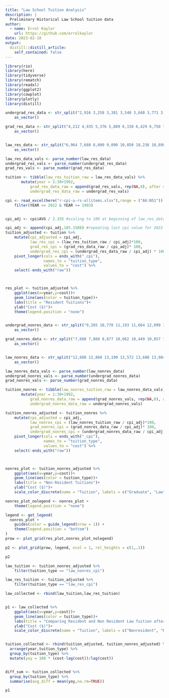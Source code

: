 ```yaml
---
title: "Law School Tuition Analysis"
description: |
  Preliminary Historical Law School tuition data
author:
  - name: Errol Kaylor
    url: https://github.com/errolkaylor
date: 2023-02-10
output:
  distill::distill_article:
    self_contained: false
---
```



```r
library(rio)
library(here)
library(tidyverse)
library(rematch)
library(readxl)
library(ggplot2)
library(cowplot)
library(plotly)
library(distill)
```

```r

undergrad_res_data <- str_split("2,916 3,258 3,381 3,540 3,648 3,771 3,810 3,819 4,071 4,723 5,039 5,670 5,805 5,970 6,168 6,485 7,430 8,190 8,789 9,310 9,703 9,918 10,289 10,762 11,571 11,898 12,720 13,856 14,421 15,054",pattern = " ") %>% 
    as_vector()

grad_res_data <- str_split("4,212 4,935 5,376 5,889 6,150 6,429 6,750 7,056 7,497 8,134 8,958 9,918 10,548 11,055 11,577 12,144 12,698 13,383 14,198 14,530 15,307 15,552", pattern = " ") %>% 
    as_vector()


law_res_data <- str_split("6,964 7,688 8,000 9,090 10,050 10,236 10,898 11,204 12,244 13,459 15,202 16,156 17,792 18,690 19,596 20,570 22,330 24,031 26,062 28,354 29,492 30,586, 31,506 32,474 33,922 35,418 35,604 39,229 40,821 42,840",pattern =  " ") %>% 
    as_vector()

law_res_data_vals <- parse_number(law_res_data)
undergrad_res_vals <- parse_number(undergrad_res_data)
grad_res_vals <- parse_number(grad_res_data)

tuition <- tibble(law_res_tuition_raw = law_res_data_vals) %>% 
       mutate(year = 1:30+1992,
           grad_res_data_raw = append(grad_res_vals, rep(NA,8), after = 22),
           undergrad_res_data_raw = undergrad_res_vals)

cpi <- read_excel(here("r-cpi-u-rs-allitems.xlsx"),range = ("A6:N51")) %>% 
    filter(YEAR <= 2022 & YEAR >= 1993)


cpi_adj <- cpi$AVG / 2.155 #scaling to 100 at beginning of law_res_dataset.

cpi_adj <- append(cpi_adj,185.1508) #repeating last cpi value for 2022 data
tuition_adjusted <- tuition %>% 
    mutate(cpi_adjusted = cpi_adj,
           law_res_cpi = (law_res_tuition_raw / cpi_adj)*100,
           grad_res_cpi = (grad_res_data_raw / cpi_adj)* 100,
           undergrad_res_cpi = (undergrad_res_data_raw / cpi_adj) * 100) %>% 
    pivot_longer(cols = ends_with("_cpi"),
                 names_to = "tuition_type",
                 values_to = "cost") %>% 
    select(-ends_with("raw"))



res_plot <- tuition_adjusted %>% 
    ggplot(aes(x=year,y=cost))+
    geom_line(aes(color = tuition_type))+
    labs(title = "Resident Tuitions")+
    ylab("Cost ($)")+
    theme(legend.position = "none")



```


```r
undergrad_nonres_data <- str_split("9,285 10,770 11,193 11,664 12,099 12,555 13,197 13,839 14,493 16,252 16,938 17,646 18,201 18,768 19,332 20,242 23,720 25,830 27,653 28,660 29,788 30,888 32,024 33,442 34,611 35,478 36,615 39,308 40,465 41,699",pattern = " ") %>% 
    as_vector()

grad_nonres_data <- str_split("7,680 7,860 8,877 10,062 10,449 10,857 11,409 11,958 12,645 13,540 13,734 14,211 15,138 15,591 16,341 17,166 17,990 19,350 20,597 22,198 23,839 24,759", pattern = " ") %>% 
    as_vector()


law_nonres_data <- str_split("12,680 12,860 13,190 13,572 13,688 13,984 14,844 15,356 16,604 18,037 19,122 20,458 22,400 23,262 24,396 25,610 27,820 29,953 32,506 35,374 36,746 38,056 39,210 40,394 42,166 44,022 45,961 49,093 51,081 53,622",pattern =  " ") %>% 
    as_vector()

law_nonres_data_vals <- parse_number(law_nonres_data)
undergrad_nonres_vals <- parse_number(undergrad_nonres_data)
grad_nonres_vals <- parse_number(grad_nonres_data)

tuition_nonres <- tibble(law_nonres_tuition_raw = law_nonres_data_vals) %>% 
       mutate(year = 1:30+1992,
           grad_nonres_data_raw = append(grad_nonres_vals, rep(NA,8), after = 22),
           undergrad_nonres_data_raw = undergrad_nonres_vals)

tuition_nonres_adjusted <- tuition_nonres %>% 
    mutate(cpi_adjusted = cpi_adj,
           law_nonres_cpi = (law_nonres_tuition_raw / cpi_adj)*100,
           grad_nonres_cpi = (grad_nonres_data_raw / cpi_adj)* 100,
           undergrad_nonres_cpi = (undergrad_nonres_data_raw / cpi_adj) * 100) %>% 
    pivot_longer(cols = ends_with("_cpi"),
                 names_to = "tuition_type",
                 values_to = "cost") %>% 
    select(-ends_with("raw"))



nonres_plot <- tuition_nonres_adjusted %>% 
    ggplot(aes(x=year,y=cost))+
    geom_line(aes(color = tuition_type))+
    labs(title = "Non-Resident Tuitions")+
    ylab("Cost ($)")+
    scale_color_discrete(name = "Tuition", labels = c("Graduate", "Law", "Undergraduate"))

nonres_plot_nolegend <- nonres_plot +
    theme(legend.position = "none")

legend <- get_legend(
  nonres_plot + 
    guides(color = guide_legend(nrow = 1)) +
    theme(legend.position = "bottom")
)
prow <- plot_grid(res_plot,nonres_plot_nolegend)

p2 <- plot_grid(prow, legend, ncol = 1, rel_heights = c(1,.1))

p2
```



```r
law_tuition <- tuition_nonres_adjusted %>% 
    filter(tuition_type == "law_nonres_cpi")

law_res_tuition <- tuition_adjusted %>% 
    filter(tuition_type == "law_res_cpi")

law_collected <- rbind(law_tuition,law_res_tuition)


p1 <- law_collected %>% 
    ggplot(aes(x=year,y=cost))+
    geom_line(aes(color = tuition_type))+
    labs(title = "Comparing Resident and Non Resident Law Tuition after adjustment.")+
    ylab("Cost ($)")+
    scale_color_discrete(name = "Tuition", labels = c("Nonresident", "Resident"))


tuition_collected <- rbind(tuition_adjusted, tuition_nonres_adjusted) %>% 
  arrange(year,tuition_type) %>% 
  group_by(tuition_type) %>% 
  mutate(yoy = 100 * (cost-lag(cost))/lag(cost))


diff_sum <- tuition_collected %>% 
  group_by(tuition_type) %>% 
  summarise(avg_diff = mean(yoy,na.rm=TRUE))

p1
```


